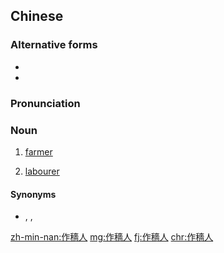 {{also|作穑人}}
==Chinese==
{{zh-forms|s=作穑人|type=21}}

===Alternative forms===
* {{zh-l|做穡人}}
* {{zh-l|作穡儂}}

===Pronunciation===
{{zh-pron
|mn=choh-sit-lâng
|cat=n
}}

===Noun===
{{zh-noun}}

# {{lb|zh|Min Nan}} [[farmer]]
# {{lb|zh|Min Nan}} [[labourer]]

====Synonyms====
* {{sense|farmer}} {{zh-l|作田人|choh-chhân-lâng}}, {{zh-l|做田人|chò-chhân-lâng, chòe-chhân-lâng}}, {{zh-l|農民|lông-bîn}}

[[zh-min-nan:作穡人]]
[[mg:作穡人]]
[[fj:作穡人]]
[[chr:作穡人]]